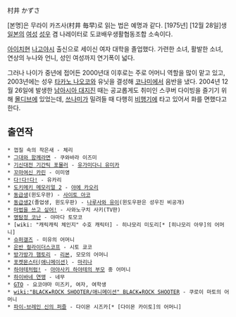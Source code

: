 村井 かずさ 

[본명]은 무라이 카즈사(村井 毎早)로 읽는 법은 예명과 같다. [1975년] [12월 28일]생 [[일본]]의 [[여성]] [[성우]] 겸 나레이터로 도쿄배우생활협동조합 소속이다.

[[아이치]]현 [[나고야]]시 출신으로 세이신 여자 대학을 졸업했다. 가련한 소녀, 활발한 소녀, 연상의 누나와 언니, 성인 여성까지 연기폭이 넓다.

그러나 나이가 중년에 접어든 2000년대 이후로는 주로 어머니 역할을 많이 맡고 있고, 2003년에는 성우 [[타카노 나오코]]와 유닛을 결성해 [[코나미]]에서 음반을 냈다. 2004년 12월 26일에 발생한 [[남아시아 대지진]] 때는 공교롭게도 취미인 스쿠버 다이빙을 즐기기 위해 [[몰디브]]에 있었는데, [[쓰나미]]가 밀려들 때 다행히 [[비행기]]에 타고 있어서 화를 면했다고 한다.

== 출연작 ==
 * 껍질 속의 작은새 - 체리
 * [[그대와 함께라면]] - 쿠와바라 이즈미
 * [[기신대전 기간틱 포뮬러]] - [[유가미다니 유미카]]
 * [[꼬마여신 카린]] - 이미영
 * [[다!다!다!]] - 유카리
 * [[도키메키 메모리얼 2]] - [[야에 카오리]]
 * [[동급생]](윈도우판) - [[사이토 아코]]
 * [[동급생2]](졸업생, 윈도우판) - [[나루사와 유이]](윈도우판은 성우진 비공개)
 * [[마법을 쓰고 싶어!]] - 사와노구치 사키(TV판)
 * [[명탐정 코난]] - 야마다 토모코
 * [wiki: "캐릭캐릭 체인지" 수호 캐릭터] - 히나모리 미도리[* [히나모리 아무]의 어머니]
 * [[슈퍼갤즈]] - 미유의 어머니
 * [[은반 컬라이더스코프]] - 시토 쿄코
 * [[방가방가 햄토리]] - [[리본]], 모모의 어머니
 * [[포켓몬스터(애니메이션)]] - [[마리나(포켓몬스터 애니메이션 시리즈)|마리나]]
 * [[하야테처럼!]] - [[아야사키 하야테의 부모]] 중 어머니
 * [[하이바네 연맹]] - 네무
 * [[GTO]] - 요코야마 미즈키, 여자, 여학생
 * [[wiki:"BLACK★ROCK SHOOTER/애니메이션" BLACK★ROCK SHOOTER]] - 쿠로이 마토의 어머니
 * [[파이-브레인 신의 퍼즐]] - 다이몬 시즈카[* [다이몬 카이토]의 어머니]

